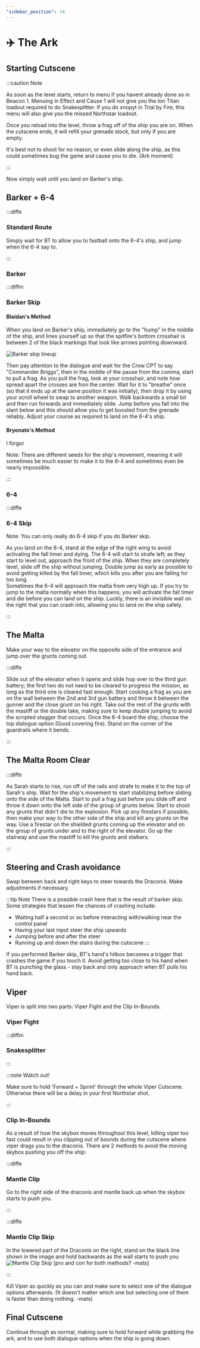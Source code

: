 ```yaml
---
"sidebar_position": 14
---
```



# ✈️ The Ark

## Starting Cutscene

:::caution Note

As soon as the level starts, return to menu if you havent already done so in Beacon 1. Menuing in Effect and Cause 1 will not give you the Ion Titan loadout required to do Snakesplitter.
If you do xnopyt in Trial by Fire, this menu will also give you the missed Northstar loadout.

Once you reload into the level, throw a frag off of the ship you are on. When the cutscene ends, it will refill your grenade stock, but only if you are empty.

It's best not to shoot for no reason, or even slide along the ship, as this could sometimes bug the game and cause you to die.  (Ark moment)

:::

Now simply wait until you land on Barker's ship. 



## Barker + 6-4

:::diffe

### Standard Route

Simply wait for BT to allow you to fastball onto the 6-4's ship, and jump when the 6-4 say to.

:::

### Barker

:::diffm

### Barker Skip

#### Blaidan's Method

When you land on Barker's ship, immediately go to the "hump" in the middle of the ship, and lines yourself up so that the spitfire's bottom crosshair is between 2 of the black markings that look like arrows pointing downward.

![Barker skip lineup](img/Barker-Skip-Lineup.jpg)

Then pay attention to the dialogue and wait for the Crow CPT to say "Commander Briggs", then in the middle of the pause from the comma, start to pull a frag. As you pull the frag, look at your crosshair, and note how spread apart the crosses are fron the center. Wait for it to "breathe" once (so that it ends up at the same position it was initially), then drop it by using your scroll wheel to swap to another weapon. Walk backwards a small bit and then run forwards and immediately slide. Jump before you fall into the slant below and this should allow you to get boosted from the grenade reliably. Adjust your course as required to land on the 6-4's ship. 

#### Bryonato's Method

I forgor

Note: There are different seeds for the ship's movement, meaning it will sometimes be much easier to make it to the 6-4 and sometimes even be nearly impossible. 

:::

### 6-4

:::diffe

### 6-4 Skip

Note: You can only really do 6-4 skip if you do Barker skip.

As you land on the 6-4, stand at the edge of the right wing to avoid activating the fall timer and dying. The 6-4 will start to strafe left; as they start to level out, approach the front of the ship. When they are completely level, slide off the ship without jumping. Double jump as early as possible to avoid getting killed by the fall timer, which kills you after you are falling for too long.  
<YouTube youTubeId="yJPcIyF6J1I" />
Sometimes the 6-4 will approach the malta from very high up. If you try to jump to the malta normally when this happens, you will activate the fall timer and die before you can land on the ship. Luckly, there is an invisible wall on the right that you can crash into, allowing you to land on the ship safely.
<YouTube youTubeId="Hwh9ReZ3u0M" />

:::



## The Malta

Make your way to the elevator on the opposite side of the entrance and jump over the grunts coming out.

:::diffe

 Slide out of the elevator when it opens and slide hop over to the third gun battery; the first two do not need to be cleared to progress the mission, as long as the third one is cleared fast enough. Start cooking a frag as you are on the wall between the 2nd and 3rd gun battery and throw it between the gunner and the close grunt on his right. Take out the rest of the grunts with the mastiff or the double take, making sure to keep double jumping to avoid the scripted stagger that occurs. Once the 6-4 board the ship, choose the top dialogue option (Good covering fire). Stand on the corner of the guardrails where it bends.

<YouTube youTubeId="LVnx99mIK0s" />

:::

## The Malta Room Clear

:::diffe

As Sarah starts to rise, run off of the rails and strafe to make it to the top of Sarah's ship. Wait for the ship's movement to start stabilizing before sliding onto the side of the Malta. Start to pull a frag just before you slide off and throw it down onto the left side of the group of grunts below. Start to shoot any grunts that didn't die to the explosion. Pick up any firestars if possible, then make your way to the other side of the ship and kill any grunts on the way. Use a firestar on the shielded grunts coming up the elevator and on the group of grunts under and to the right of the elevator. Go up the stairway and use the mastiff to kill the grunts and stalkers. 

<YouTube youTubeId="jqdA144b1xo" />

:::



## Steering and Crash avoidance

Swap between back and right keys to steer towards the Draconis. Make adjustments if necessary. 

:::tip Note
There is a possible crash here that is the result of barker skip. Some strategies that lessen the chances of crashing include:
- Waiting half a second or so before interacting with/walking near the control panel 
- Having your last input steer the ship upwards
- Jumping before and after the steer 
- Running up and down the stairs during the cutscene 
:::

If you performed Barker skip, BT's hand's hitbox becomes a trigger that crashes the game if you touch it. Avoid getting too close to his hand when BT is punching the glass - stay back and only approach when BT pulls his hand back.



## Viper

Viper is split into two parts: Viper Fight and the Clip In-Bounds. 

### Viper Fight

:::diffm

### Snakesplitter

<YouTube youTubeId="Wqi49CK7rKI"/>

:::

:::note Watch out! 

Make sure to hold 'Forward + Sprint' through the whole Viper Cutscene. Otherwise there will be a delay in your first Northstar shot. 

:::


### Clip In-Bounds
As a result of how the skybox moves throughout this level, killing viper too fast could result in you clipping out of bounds during the cutscene where viper drags you to the draconis. There are 2 methods to avoid the moving skybox pushing you off the ship:

:::diffe

### Mantle Clip
Go to the right side of the draconis and mantle back up when the skybox starts to push you. 

:::

:::diffe

### Mantle Clip Skip
In the lowered part of the Draconis on the right, stand on the black line shown in the image and hold backwards as the wall starts to push you
![Mantle Clip Skip](img\Mantle-Clip-Skip.jpg)
[pro and con for both methods? -mats]

:::


Kill Viper as quickly as you can and make sure to select one of the dialogue options afterwards. (It doesn't matter which one but selecting one of them is faster than doing nothing. -mats)



## Final Cutscene
Continue through as normal, making sure to hold forward while grabbing the ark, and to use both dialogue options when the ship is going down. 


[def]: img
